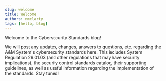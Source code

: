 ```yaml
---
slug: welcome
title: Welcome
authors: nmclarty
tags: [hello, blog]
---
```


Welcome to the Cybersecurity Standards blog!

We will post any updates, changes, answers to questions, etc. regarding the A&M System's cybersecurity standards here.  This includes
System Regulation 29.01.03 (and other regulations that may have security implications), the security control standards catalog, their 
supporting guidelines, as well as useful information regarding the implementation of the standards. Stay tuned!
